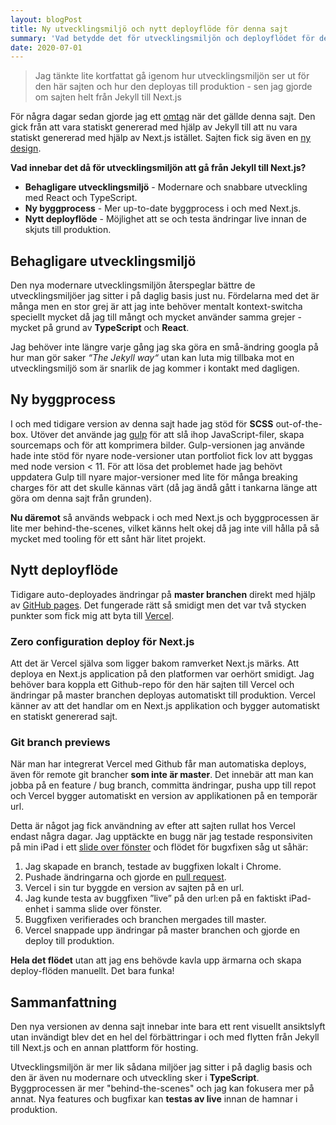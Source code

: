 ```yaml
---
layout: blogPost
title: Ny utvecklingsmiljö och nytt deployflöde för denna sajt
summary: 'Vad betydde det för utvecklingsmiljön och deployflödet för denna sajt när den gick från Jekyll till Next.js?'
date: 2020-07-01
---
```


> Jag tänkte lite kortfattat gå igenom hur utvecklingsmiljön ser ut för den här sajten och hur den deployas till produktion - sen jag gjorde om sajten helt från Jekyll till Next.js

För några dagar sedan gjorde jag ett [omtag](/blogg/att-ga-fran-jekyll-till-next-pa-tre-dagar) när det gällde denna sajt. Den gick från att vara statiskt genererad med hjälp av Jekyll till att nu vara statiskt genererad med hjälp av Next.js istället. Sajten fick sig även en [ny design](/blogg/portfolio-redesign).

**Vad innebar det då för utvecklingsmiljön att  gå från Jekyll till Next.js?**
* **Behagligare utvecklingsmiljö** - Modernare och snabbare utveckling med React och TypeScript.
* **Ny byggprocess** - Mer up-to-date byggprocess i och med Next.js.
* **Nytt deployflöde** - Möjlighet att se och testa ändringar live innan de skjuts till produktion.

## Behagligare utvecklingsmiljö
Den nya modernare utvecklingsmiljön återspeglar bättre de utvecklingsmiljöer jag sitter i på daglig basis just nu. Fördelarna med det är många men en stor grej är att jag inte behöver mentalt kontext-switcha speciellt mycket då jag till mångt och mycket använder samma grejer - mycket på grund av **TypeScript** och **React**. 

Jag behöver inte längre varje gång jag ska göra en små-ändring googla på hur man gör saker *“The Jekyll way“* utan kan luta mig tillbaka mot en utvecklingsmiljö som är snarlik de jag kommer i kontakt med dagligen.

## Ny byggprocess
I och med tidigare version av denna sajt hade jag stöd för **SCSS** out-of-the-box. Utöver det använde jag [gulp](https://gulpjs.com/) för att slå ihop JavaScript-filer, skapa sourcemaps och för att komprimera bilder. Gulp-versionen jag använde hade inte stöd för nyare node-versioner utan portfoliot fick lov att byggas med node version < 11. För att lösa det problemet hade jag behövt uppdatera Gulp till nyare major-versioner med lite för många breaking charges för att det skulle kännas värt (då jag ändå gått i tankarna länge att göra om denna sajt från grunden).

**Nu däremot** så används webpack i och med Next.js och byggprocessen är lite mer behind-the-scenes, vilket känns helt okej då jag inte vill hålla på så mycket med tooling för ett sånt här litet projekt. 

## Nytt deployflöde
Tidigare auto-deployades ändringar på **master branchen** direkt med hjälp av [GitHub pages](https://pages.github.com). Det fungerade rätt så smidigt men det var två stycken punkter som fick mig att byta till [Vercel](https://vercel.com).

### Zero configuration deploy för Next.js

Att det är Vercel själva som ligger bakom ramverket Next.js märks. Att deploya en Next.js application på den platformen var oerhört smidigt. Jag behöver bara koppla ett Github-repo för den här sajten till Vercel och ändringar på master branchen deployas automatiskt till produktion. Vercel känner av att det handlar om en Next.js applikation och bygger automatiskt en statiskt genererad sajt.

### Git branch previews

När man har integrerat Vercel med Github får man automatiska deploys, även för remote git brancher **som inte är master**. Det innebär att man kan jobba på en feature / bug branch, committa ändringar, pusha upp till repot och Vercel bygger automatiskt en version av applikationen på en temporär url.

Detta är något jag fick användning av efter att sajten rullat hos Vercel endast några dagar. Jag upptäckte en bugg när jag testade responsiviten på min iPad i ett [slide over fönster](https://support.apple.com/sv-se/guide/ipad/ipadfe7c65e9/ipados) och flödet för bugxfixen såg ut såhär:
1. Jag skapade en branch, testade av buggfixen lokalt i Chrome.
2. Pushade ändringarna och gjorde en [pull request](https://github.com/danielv14/personal-portfolio/pull/9). 
3. Vercel i sin tur byggde en version av sajten på en url.
4. Jag kunde testa av buggfixen ”live” på den url:en på en faktiskt iPad-enhet i samma slide over fönster.
5. Buggfixen verifierades och branchen mergades till master.
6. Vercel snappade upp ändringar på master branchen och gjorde en deploy till produktion.

**Hela det flödet** utan att jag ens behövde kavla upp ärmarna och skapa deploy-flöden manuellt. Det bara funka!

## Sammanfattning

Den nya versionen av denna sajt innebar inte bara ett rent visuellt ansiktslyft utan invändigt blev det en hel del förbättringar i och med flytten från Jekyll till Next.js och en annan plattform för hosting.

Utvecklingsmiljön är mer lik sådana miljöer jag sitter i på daglig basis och den är även nu modernare och utveckling sker i **TypeScript**.
Byggprocessen är mer "behind-the-scenes" och jag kan fokusera mer på annat. Nya features och bugfixar kan **testas av live** innan de hamnar i produktion.


